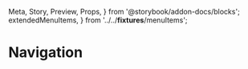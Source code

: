   Meta,
  Story,
  Preview,
  Props,
} from '@storybook/addon-docs/blocks';
  extendedMenuItems,
} from '../../__fixtures__/menuItems';

<Meta title="Admin|Navigation" component={Navigation} />

# Navigation

<Preview>
  <Story name="With deeply nested pages">
    <Location initialPath="/savings">
      <Viewport>
        <Navigation
          logoSrc={logo}
          menuItems={extendedMenuItems}
        />
      </Viewport>
    </Location>
  </Story>
</Preview>
